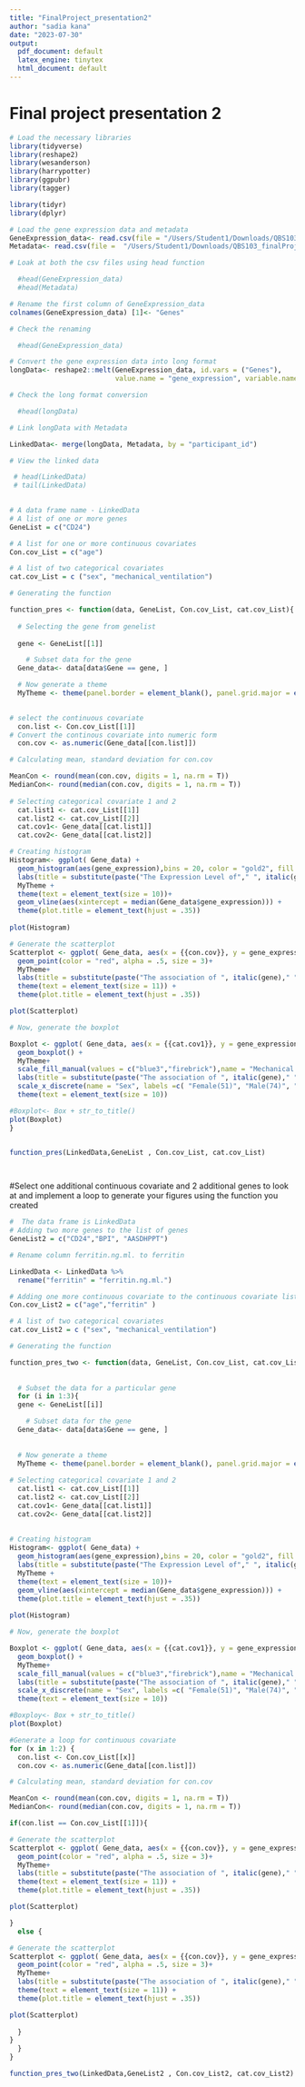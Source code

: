 ```yaml
---
title: "FinalProject_presentation2"
author: "sadia kana"
date: "2023-07-30"
output:
  pdf_document: default
  latex_engine: tinytex
  html_document: default
---
```


# Final project presentation 2

```r
# Load the necessary libraries
library(tidyverse)
library(reshape2)
library(wesanderson)
library(harrypotter)
library(ggpubr)
library(tagger)

library(tidyr)
library(dplyr)
```


```r
# Load the gene expression data and metadata
GeneExpression_data<- read.csv(file = "/Users/Student1/Downloads/QBS103_finalProject_geneExpression.csv")
Metadata<- read.csv(file =  "/Users/Student1/Downloads/QBS103_finalProject_metadata.csv")

# Loak at both the csv files using head function

  #head(GeneExpression_data)
  #head(Metadata)
```

```r
# Rename the first column of GeneExpression_data
colnames(GeneExpression_data) [1]<- "Genes"

# Check the renaming

  #head(GeneExpression_data)
```



```r
# Convert the gene expression data into long format
longData<- reshape2::melt(GeneExpression_data, id.vars = ("Genes"),
                          value.name = "gene_expression", variable.name = "participant_id")

# Check the long format conversion

  #head(longData)

```

```r
# Link longData with Metadata

LinkedData<- merge(longData, Metadata, by = "participant_id")

# View the linked data

 # head(LinkedData)
 # tail(LinkedData)
  
```


```r
# A data frame name - LinkedData
# A list of one or more genes
GeneList = c("CD24")

# A list for one or more continuous covariates
Con.cov_List = c("age")

# A list of two categorical covariates
cat.cov_List = c ("sex", "mechanical_ventilation")

# Generating the function

function_pres <- function(data, GeneList, Con.cov_List, cat.cov_List){
 
  # Selecting the gene from genelist
  
  gene <- GeneList[[1]]

    # Subset data for the gene
  Gene_data<- data[data$Gene == gene, ]

  # Now generate a theme
  MyTheme <- theme(panel.border = element_blank(), panel.grid.major = element_blank(), panel.grid.minor = element_blank(), axis.line = element_line(color = "black", linewidth = rel(1)), plot.background = element_rect(fill = "white"), panel.background = element_blank(), legend.key = element_rect(fill = "white"), legend.position = "right")
  

# select the continuous covariate
  con.list <- Con.cov_List[[1]]
# Convert the continous covariate into numeric form
  con.cov <- as.numeric(Gene_data[[con.list]])

# Calculating mean, standard deviation for con.cov

MeanCon <- round(mean(con.cov, digits = 1, na.rm = T))
MedianCon<- round(median(con.cov, digits = 1, na.rm = T))
  
# Selecting categorical covariate 1 and 2
  cat.list1 <- cat.cov_List[[1]]
  cat.list2 <- cat.cov_List[[2]]
  cat.cov1<- Gene_data[[cat.list1]]
  cat.cov2<- Gene_data[[cat.list2]]

# Creating histogram
Histogram<- ggplot( Gene_data) +
  geom_histogram(aes(gene_expression),bins = 20, color = "gold2", fill = "gold")+
  labs(title = substitute(paste("The Expression Level of"," ", italic(gene)," ", "gene")),x = substitute(paste(italic(gene)," ", "expression")), y  = "Participant number")+
  MyTheme +
  theme(text = element_text(size = 10))+
  geom_vline(aes(xintercept = median(Gene_data$gene_expression))) +
  theme(plot.title = element_text(hjust = .35))
  
plot(Histogram)

# Generate the scatterplot
Scatterplot <- ggplot( Gene_data, aes(x = {{con.cov}}, y = gene_expression))+
  geom_point(color = "red", alpha = .5, size = 3)+
  MyTheme+
  labs(title = substitute(paste("The association of ", italic(gene)," ", "expression and"," ", con.list)) ,x = substitute(paste("Age"," ","in yrs", " ", "(", "mean", "=", MeanCon,","," ", "median","=", MedianCon,")")), y = substitute(paste(italic(gene)," ", "expression")))+
  theme(text = element_text(size = 11)) + 
  theme(plot.title = element_text(hjust = .35))

plot(Scatterplot)

# Now, generate the boxplot

Boxplot <- ggplot( Gene_data, aes(x = {{cat.cov1}}, y = gene_expression, fill = {{cat.cov2}}))+
  geom_boxplot() +
  MyTheme+
  scale_fill_manual(values = c("blue3","firebrick"),name = "Mechanical ventilation", labels = c("No(75)", "Yes(51)"))+
  labs(title = substitute(paste("The association of ", italic(gene)," ", "expression with ", cat.list1," ", "and"," ", cat.list2)), y = substitute(paste(italic(gene)," ", "Expression")))+
  scale_x_discrete(name = "Sex", labels =c( "Female(51)", "Male(74)", "Unknown(1)"))+
  theme(text = element_text(size = 10))

#Boxplot<- Box + str_to_title()
plot(Boxplot)
}


function_pres(LinkedData,GeneList , Con.cov_List, cat.cov_List)

 
```


#Select one additional continuous covariate and 2 additional genes to look at and implement a loop to generate your figures using the function you created 



```r
#  The data frame is LinkedData
# Adding two more genes to the list of genes
GeneList2 = c("CD24","BPI", "AASDHPPT")

# Rename column ferritin.ng.ml. to ferritin

LinkedData <- LinkedData %>% 
  rename("ferritin" = "ferritin.ng.ml.")

# Adding one more continuous covariate to the continuous covariate list
Con.cov_List2 = c("age","ferritin" )

# A list of two categorical covariates
cat.cov_List2 = c ("sex", "mechanical_ventilation")

# Generating the function

function_pres_two <- function(data, GeneList, Con.cov_List, cat.cov_List){
 
  
  # Subset the data for a particular gene
  for (i in 1:3){
  gene <- GeneList[[i]]

    # Subset data for the gene
  Gene_data<- data[data$Gene == gene, ]
  
  
  # Now generate a theme
  MyTheme <- theme(panel.border = element_blank(), panel.grid.major = element_blank(), panel.grid.minor = element_blank(), axis.line = element_line(color = "black", linewidth = rel(1)), plot.background = element_rect(fill = "white"), panel.background = element_blank(), legend.key = element_rect(fill = "white"), legend.position = "right")
  
# Selecting categorical covariate 1 and 2
  cat.list1 <- cat.cov_List[[1]]
  cat.list2 <- cat.cov_List[[2]]
  cat.cov1<- Gene_data[[cat.list1]]
  cat.cov2<- Gene_data[[cat.list2]]
  
    
# Creating histogram
Histogram<- ggplot( Gene_data) +
  geom_histogram(aes(gene_expression),bins = 20, color = "gold2", fill = "gold")+
  labs(title = substitute(paste("The Expression Level of"," ", italic(gene)," ", "gene")),x = substitute(paste(italic(gene)," ", "expression")), y  = "Participant number")+
  MyTheme +
  theme(text = element_text(size = 10))+
  geom_vline(aes(xintercept = median(Gene_data$gene_expression))) +
  theme(plot.title = element_text(hjust = .35))
  
plot(Histogram)

# Now, generate the boxplot

Boxplot <- ggplot( Gene_data, aes(x = {{cat.cov1}}, y = gene_expression, fill = {{cat.cov2}}))+
  geom_boxplot() +
  MyTheme+
  scale_fill_manual(values = c("blue3","firebrick"),name = "Mechanical ventilation", labels = c("No(75)", "Yes(51)"))+
  labs(title = substitute(paste("The association of ", italic(gene)," ", "expression with ", cat.list1," ", "and"," ", cat.list2)), y = substitute(paste(italic(gene)," ", "Expression")))+
  scale_x_discrete(name = "Sex", labels =c( "Female(51)", "Male(74)", "Unknown(1)"))+
  theme(text = element_text(size = 10))

#Boxploy<- Box + str_to_title()
plot(Boxplot)

#Generate a loop for continuous covariate
for (x in 1:2) {
  con.list <- Con.cov_List[[x]]
  con.cov <- as.numeric(Gene_data[[con.list]])

# Calculating mean, standard deviation for con.cov

MeanCon <- round(mean(con.cov, digits = 1, na.rm = T))
MedianCon<- round(median(con.cov, digits = 1, na.rm = T))

if(con.list == Con.cov_List[[1]]){

# Generate the scatterplot
Scatterplot <- ggplot( Gene_data, aes(x = {{con.cov}}, y = gene_expression))+
  geom_point(color = "red", alpha = .5, size = 3)+
  MyTheme+
  labs(title = substitute(paste("The association of ", italic(gene)," ", "expression and"," ", con.list)) ,x = substitute(paste("Age in yrs"," ", " ", "(", "mean", "=", MeanCon,","," ", "median","=", MedianCon,")")), y = substitute(paste(italic(gene)," ", "expression")))+
  theme(text = element_text(size = 11)) + 
  theme(plot.title = element_text(hjust = .35))

plot(Scatterplot)  

}
  else {

# Generate the scatterplot
Scatterplot <- ggplot( Gene_data, aes(x = {{con.cov}}, y = gene_expression))+
  geom_point(color = "red", alpha = .5, size = 3)+
  MyTheme+
  labs(title = substitute(paste("The association of ", italic(gene)," ", "expression and"," ", "ferritin")) ,x = substitute(paste("Ferritin (ng/ml)"," ", " ", "(", "mean", "=", MeanCon,","," ", "median","=", MedianCon,")")), y = substitute(paste(italic(gene)," ", "expression")))+
  theme(text = element_text(size = 11)) + 
  theme(plot.title = element_text(hjust = .35))

plot(Scatterplot)
    
  }
}
  }
}

function_pres_two(LinkedData,GeneList2 , Con.cov_List2, cat.cov_List2)

```

